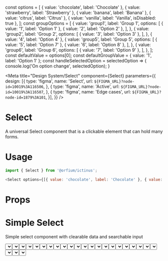 const options = [
  { value: 'chocolate', label: 'Chocolate' },
  { value: 'strawberry', label: 'Strawberry' },
  { value: 'banana', label: 'Banana' },
  { value: 'citrus', label: 'Citrus' },
  { value: 'vanilla', label: 'Vanilla', isDisabled: true },
];
const groupOptions = [
  {
    value: 'group1',
    label: 'Group 1',
    options: [
      { value: '1', label: 'Option 1' },
      { value: '2', label: 'Option 2' },
    ],
  },
  {
    value: 'group2',
    label: 'Group 2',
    options: [
      { value: '3', label: 'Option 3' },
    ],
  },
  { value: '4', label: 'Option 4' },
  {
      value: 'group5',
      label: 'Group 5',
      options: [
        { value: '5', label: 'Option 7' },
        { value: '6', label: 'Option 8' },
      ],
    },
    {
      value: 'group6',
      label: 'Group 6',
      options: [
        { value: '7', label: 'Option 9' },
      ],
    },
];
const defaultValue = options[0];
const defaultGroupValue = { value: '1', label: 'Option 1' };
const handleSelectedOption = selectedOption => {
  console.log('On option change', selectedOption);
}

<Meta
    title="Design System/Select"
    component={Select}
    parameters={{
        design: [{
            type: 'figma',
            name: 'Select',
            url: `${FIGMA_URL}?node-id=10019%3A116506`,
        },
        {
            type: 'figma',
            name: 'Active',
            url: `${FIGMA_URL}?node-id=10019%3A116507`,
        },
        {
            type: 'figma',
            name: 'Edge cases',
            url: `${FIGMA_URL}?node-id=1879%3A101`,
        }],
    }} />

# Select

A universal Select component that is a clickable element that can hold many forms.

# Usage

```js
import { Select } from '@orfium/ictinus';

<Select options={[{ value: 'chocolate', label: 'Chocolate' }, { value: 'strawberry', label: 'Strawberry' }]} />
```

# Props

<Props of={Select} />

# Simple Select

Simple select component with clearable data and searchable input

<Preview>
  <Story name="Simple Select">
    <Stack>
      <Select
        label={'Flavour'}
        options={options}
        defaultValue={defaultValue}
        handleSelectedOption={handleSelectedOption}
        styleType={'filled'}
      />
      <Select
        label={'Flavour'}
        options={options}
        defaultValue={defaultValue}
        handleSelectedOption={handleSelectedOption}
        styleType={'outlined'}
      />
      <Select
        label={'Flavour'}
        options={options}
        defaultValue={defaultValue}
        handleSelectedOption={handleSelectedOption}
        styleType={'elevated'}
      />
    </Stack>
  </Story>
</Preview>

# Select Sizes

Select available sizes - sizes are based on the select

<Preview>
  <Story name="Select Sizes">
    <Stack>
      <Select
        label={'Flavour'}
        options={options}
        defaultValue={defaultValue}
        handleSelectedOption={handleSelectedOption}
        size={'md'}
        styleType={'outlined'}
      />
      <Select
        label={'Flavour'}
        options={options}
        defaultValue={defaultValue}
        handleSelectedOption={handleSelectedOption}
        size={'sm'}
        styleType={'outlined'}
      />
    </Stack>
  </Story>
</Preview>

# Select Icons

Select with icon options right and left of the text

<Preview>
  <Story name="Select with icon and size">
    <Stack>
      <Select
        label={'Flavour'}
        options={options}
        defaultValue={defaultValue}
        handleSelectedOption={handleSelectedOption}
        size={'md'}
        styleType={'outlined'}
        leftIcon={
          <img
            style={{ background: 'red' }}
            src="https://brandmark.io/logo-rank/random/pepsi.png"
            width="16"
            height="16"
          />
        }
      />
      <Select
        label={'Flavour'}
        options={options}
        defaultValue={defaultValue}
        handleSelectedOption={handleSelectedOption}
        styleType={'outlined'}
        rightIcon={
          <img
            style={{ background: 'red' }}
            src="https://brandmark.io/logo-rank/random/pepsi.png"
            width="16"
            height="16"
          />
        }
      />
      <Select
        label={'Flavour'}
        options={options}
        defaultValue={defaultValue}
        handleSelectedOption={handleSelectedOption}
        styleType={'outlined'}
        rightIcon={
          <img
            style={{ background: 'red' }}
            src="https://brandmark.io/logo-rank/random/pepsi.png"
            width="16"
            height="16"
          />
        }
        leftIcon={
          <img
            style={{ background: 'red' }}
            src="https://brandmark.io/logo-rank/random/pepsi.png"
            width="16"
            height="16"
          />
        }
      />
    </Stack>
  </Story>
</Preview>

# Disabled/Locked Select

Select disabled with label

<Preview>
  <Story name="Disabled/Locked Select">
    <Stack>
      <Select
        isDisabled
        label={'Flavour'}
        options={options}
      />
      <Select
        isDisabled
        label={'Flavour'}
        options={options}
        styleType={'outlined'}
      />
      <Select
        isDisabled
        label={'Flavour'}
        options={options}
        styleType={'elevated'}
      />
    </Stack>
    <Stack>
      <Select
        isLocked
        label={'Flavour'}
        options={options}
      />
      <Select
        isLocked
        label={'Flavour'}
        options={options}
        styleType={'outlined'}
      />
      <Select
        isLocked
        label={'Flavour'}
        options={options}
        styleType={'elevated'}
      />
    </Stack>
  </Story>
</Preview>

# Select with Label and Statuses

Select with Label and Statuses. Error and Hint are shown below for all 3 types filled, outlined, elevated

<Preview>
  <Story name="Select with label and statuses" parameters={{ decorators: [withKnobs] }}>
    <Stack>
      <Stack>
        <Select
          hintMsg={text('custom error message', 'Error in Select')}
          label={'Label'}
          status={'error'}
          styleType={'filled'}
          options={options}
          defaultValue={defaultValue}
        />
        <Select
          hintMsg={text('custom error message', 'Error in Select')}
          label={'Label'}
          status={'error'}
          styleType={'outlined'}
          options={options}
          defaultValue={defaultValue}
        />
        <Select
          hintMsg={text('custom error message', 'Error in Select')}
          label={'Label'}
          status={'error'}
          styleType={'elevated'}
          options={options}
          defaultValue={defaultValue}
        />
      </Stack>
      <Stack>
        <Select
          hintMsg={text('custom error message', 'Error in Select')}
          label={'Label'}
          status={'hint'}
          options={options}
          styleType={'filled'}
        />
        <Select
          hintMsg={text('custom error message', 'Error in Select')}
          label={'Label'}
          status={'hint'}
          options={options}
          styleType={'outlined'}
        />
        <Select
          hintMsg={text('custom error message', 'Error in Select')}
          label={'Label'}
          status={'hint'}
          options={options}
          styleType={'elevated'}
        />
      </Stack>
    </Stack>
  </Story>
</Preview>

# Select with Highlighted search term

Simple select component where searched term is highlighted in options

<Preview>
  <Story name="Select with Highlight">
    <Stack>
      <Select
        hasHighlightSearch
        label={'Flavour'}
        options={options}
        handleSelectedOption={handleSelectedOption}
        styleType={'filled'}
      />
    </Stack>
  </Story>
</Preview>

# Simple Group Select 

Simple select component with grouped data and searchable input

<Preview>
  <Story name="Simple Group Select">
    <Stack>
      <Select
        label={'Group Select'}
        options={groupOptions}
        defaultValue={defaultGroupValue}
        handleSelectedOption={handleSelectedOption}
        styleType={'filled'}
        hasHighlightSearch
      />
    </Stack>
  </Story>
</Preview>

# Not Searchable Select

Not Searchable Select

<Preview>
  <Story name="Not Searchable Select">
    <Stack>
      <Select
        isSearchable={false}
        label={'Flavour'}
        options={options}
        handleSelectedOption={handleSelectedOption}
        styleType={'filled'}
      />
      <Select
        isSearchable={false}
        label={'Flavour'}
        options={options}
        handleSelectedOption={handleSelectedOption}
        styleType={'outlined'}
      />
      <Select
        isSearchable={false}
        label={'Flavour'}
        options={options}
        handleSelectedOption={handleSelectedOption}
        styleType={'elevated'}
      />
    </Stack>
  </Story>
</Preview>

# Select with Async and Loading

Select that support asynchronous fetching, with loading status

<Preview>
  <Story name="Async Select">
    <SelectShowcase />
  </Story>
</Preview>

# Select with Async, Loading and Minimum Characters to Search for

Select that support asynchronous fetching, with loading status

<Preview>
  <Story name="Async Select with min characters">
    <SelectShowcase
      minCharactersToSearch={3}
    />
  </Story>
</Preview>

# Select with edge case

Select cases where it gets to minimum and maximum width based on options <br />
1) max width of floating menu to 620 and then ellipsis <br />
2) max width with smaller floating menu content that set to max
2) min size (150px) for both

<Preview>
  <Story name="Select with edge case">
    <EdgeCasesSelectShowcase />
  </Story>
</Preview>

